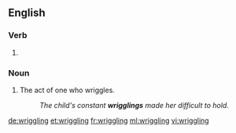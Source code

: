 ==English==

===Verb===
{{head|en}}

# {{present participle of|wriggle}}

===Noun===
{{en-noun}}

# The act of one who wriggles.
#: ''The child's constant '''wrigglings''' made her difficult to hold.''

[[de:wriggling]]
[[et:wriggling]]
[[fr:wriggling]]
[[ml:wriggling]]
[[vi:wriggling]]